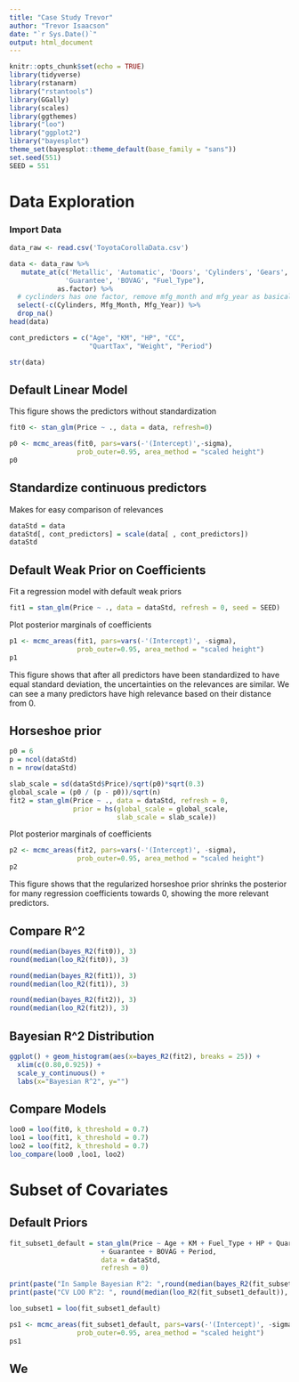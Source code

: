 ```yaml
---
title: "Case Study Trevor"
author: "Trevor Isaacson"
date: "`r Sys.Date()`"
output: html_document
---
```


```r
knitr::opts_chunk$set(echo = TRUE)
library(tidyverse)
library(rstanarm)
library("rstantools")
library(GGally)
library(scales)
library(ggthemes)
library("loo")
library("ggplot2")
library("bayesplot")
theme_set(bayesplot::theme_default(base_family = "sans"))
set.seed(551)
SEED = 551
```

# Data Exploration

### Import Data
```r
data_raw <- read.csv('ToyotaCorollaData.csv')

data <- data_raw %>%
   mutate_at(c('Metallic', 'Automatic', 'Doors', 'Cylinders', 'Gears', 
              'Guarantee', 'BOVAG', "Fuel_Type"),
            as.factor) %>%
  # cyclinders has one factor, remove mfg_month and mfg_year as basically same as age
  select(-c(Cylinders, Mfg_Month, Mfg_Year)) %>%
  drop_na()
head(data)

cont_predictors = c("Age", "KM", "HP", "CC", 
                    "QuartTax", "Weight", "Period")

str(data)
```

## Default Linear Model    
This figure shows the predictors without standardization 
```r
fit0 <- stan_glm(Price ~ ., data = data, refresh=0)
```

```r
p0 <- mcmc_areas(fit0, pars=vars(-'(Intercept)',-sigma),
                 prob_outer=0.95, area_method = "scaled height")
p0
```

## Standardize continuous predictors 
Makes for easy comparison of relevances
```r
dataStd = data
dataStd[, cont_predictors] = scale(data[ , cont_predictors])
dataStd
```

## Default Weak Prior on Coefficients
Fit a regression model with default weak priors
```r
fit1 = stan_glm(Price ~ ., data = dataStd, refresh = 0, seed = SEED)
```

Plot posterior marginals of coefficients
```r
p1 <- mcmc_areas(fit1, pars=vars(-'(Intercept)', -sigma),
                 prob_outer=0.95, area_method = "scaled height")
p1
```
This figure shows that after all predictors have been standardized to have equal standard deviation, the uncertainties on the relevances are similar.  We can see a many predictors have high relevance based on their distance from 0.  

## Horseshoe prior
```r
p0 = 6
p = ncol(dataStd)
n = nrow(dataStd)

slab_scale = sd(dataStd$Price)/sqrt(p0)*sqrt(0.3)
global_scale = (p0 / (p - p0))/sqrt(n)
fit2 = stan_glm(Price ~ ., data = dataStd, refresh = 0,
                prior = hs(global_scale = global_scale, 
                           slab_scale = slab_scale))
```

Plot posterior marginals of coefficients
```r
p2 <- mcmc_areas(fit2, pars=vars(-'(Intercept)', -sigma),
                 prob_outer=0.95, area_method = "scaled height")
p2
```

This figure shows that the regularized horseshoe prior shrinks the posterior for many regression coefficients towards 0, showing the more relevant predictors.  

## Compare R^2
```r
round(median(bayes_R2(fit0)), 3)
round(median(loo_R2(fit0)), 3)

round(median(bayes_R2(fit1)), 3)
round(median(loo_R2(fit1)), 3)

round(median(bayes_R2(fit2)), 3)
round(median(loo_R2(fit2)), 3)
```

## Bayesian R^2 Distribution
```r
ggplot() + geom_histogram(aes(x=bayes_R2(fit2), breaks = 25)) +
  xlim(c(0.80,0.925)) +
  scale_y_continuous() +
  labs(x="Bayesian R^2", y="")
```

## Compare Models
```r
loo0 = loo(fit0, k_threshold = 0.7)
loo1 = loo(fit1, k_threshold = 0.7)
loo2 = loo(fit2, k_threshold = 0.7)
loo_compare(loo0 ,loo1, loo2)
```

# Subset of Covariates

## Default Priors
```r
fit_subset1_default = stan_glm(Price ~ Age + KM + Fuel_Type + HP + QuartTax + Weight 
                       + Guarantee + BOVAG + Period, 
                       data = dataStd, 
                       refresh = 0)
```

```r
print(paste("In Sample Bayesian R^2: ",round(median(bayes_R2(fit_subset1_default)), 3)))
print(paste("CV LOO R^2: ", round(median(loo_R2(fit_subset1_default)), 3)))

loo_subset1 = loo(fit_subset1_default)
```

```r
ps1 <- mcmc_areas(fit_subset1_default, pars=vars(-'(Intercept)', -sigma),
                 prob_outer=0.95, area_method = "scaled height")
ps1
```



## We





